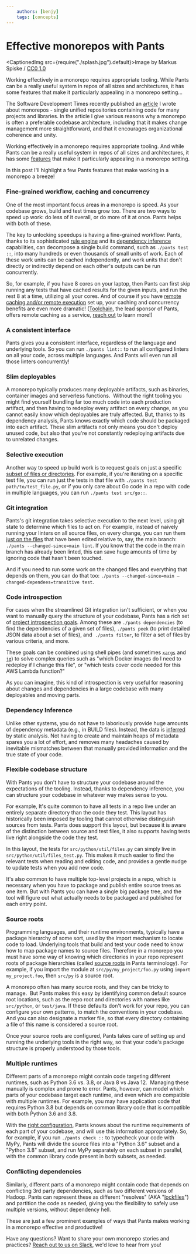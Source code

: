 ```yaml
---
    authors: [benjy]
    tags: [concepts]
---
```


# Effective monorepos with Pants

<CaptionedImg src={require("./splash.jpg").default}>Image by Markus Spiske / [CC0 1.0](https://creativecommons.org/publicdomain/zero/1.0/?ref=openverse)</CaptionedImg>

Working effectively in a monorepo requires appropriate tooling. While Pants can be a really useful system in repos of all sizes and architectures, it has some features that make it particularly appealing in a monorepo setting…

<!--truncate-->

The Software Development Times recently published an [article](https://sdtimes.com/softwaredev/the-monorepo-approach-to-code-management/) I wrote about monorepos - single unified repositories containing code for many projects and libraries. In the article I give various reasons why a monorepo is often a preferable codebase architecture, including that it makes change management more straightforward, and that it encourages organizational coherence and unity.

Working effectively in a monorepo requires appropriate tooling. And while Pants can be a really useful system in repos of all sizes and architectures, it has some [features](https://www.pantsbuild.org/docs/welcome-to-pants#what-are-the-main-features-of-pants) that make it particularly appealing in a monorepo setting.

In this post I'll highlight a few Pants features that make working in a monorepo a breeze!

### Fine-grained workflow, caching and concurrency

One of the most important focus areas in a monorepo is speed. As your codebase grows, build and test times grow too. There are two ways to speed up work: do less of it overall, or do more of it at once. Pants helps with both of these.

The key to unlocking speedups is having a fine-grained workflow: Pants, thanks to its sophisticated [rule engine](https://www.pantsbuild.org/docs/how-does-pants-work#the-pants-engine) and its [dependency inference](https://www.pantsbuild.org/docs/how-does-pants-work#dependency-inference) capabilities, can decompose a single build command, such as `./pants test ::`, into many hundreds or even thousands of small units of work. Each of these work units can be cached independently, and work units that don't directly or indirectly depend on each other's outputs can be run concurrently.

So, for example, if you have 8 cores on your laptop, then Pants can first skip running any tests that have cached results for the given inputs, and run the rest 8 at a time, utilizing all your cores. And of course if you have [remote caching and/or remote execution](https://www.pantsbuild.org/docs/remote-caching-execution) set up, your caching and concurrency benefits are even more dramatic! ([Toolchain](https://toolchain.com/), the lead sponsor of Pants, offers remote caching as a service, [reach out](https://toolchain.com/contact) to learn more!)

### A consistent interface

Pants gives you a consistent interface, regardless of the language and underlying tools. So you can run `./pants lint::` to run all configured linters on all your code, across multiple languages. And Pants will even run all those linters concurrently!

### Slim deployables

A monorepo typically produces many deployable artifacts, such as binaries, container images and serverless functions.  Without the right tooling you might find yourself bundling far too much code into each production artifact, and then having to redeploy every artifact on every change, as you cannot easily know which deployables are truly affected. But, thanks to its dependency analysis, Pants knows exactly which code should be packaged into each artifact. These slim artifacts not only means you don't deploy unused code, but also that you're not constantly redeploying artifacts due to unrelated changes.

### Selective execution

Another way to speed up build work is to request goals on just a specific [subset of files or directories](https://www.pantsbuild.org/docs/goals#file-arguments-vs-target-arguments). For example, if you're iterating on a specific test file, you can run just the tests in that file with `./pants test path/to/test_file.py`, or if you only care about Go code in a repo with code in multiple languages, you can run `./pants test src/go::`.

### Git integration

Pants's git integration takes selective execution to the next level, using git state to determine which files to act on. For example, instead of naively running your linters on all source files, on every change, you can run them [just on the files](https://www.pantsbuild.org/docs/advanced-target-selection#running-over-changed-files-with---changed-since) that have been edited relative to, say, the main branch: `./pants --changed-since=main lint`. If you know that the code in the main branch has already been linted, this can save huge amounts of time by ignoring code that hasn't been touched.

And if you need to run some work on the changed files and everything that depends on them, you can do that too: `./pants --changed-since=main –changed-dependees=transitive test`.

### Code introspection

For cases when the streamlined Git integration isn't sufficient, or when you want to manually query the structure of your codebase, Pants has a rich set of [project introspection goals](https://www.pantsbuild.org/docs/project-introspection). Among these are `./pants dependencies` (to find the dependencies of a given set of files), `./pants peek` (to print detailed JSON data about a set of files), and  `./pants filter`, to filter a set of files by various criteria, and more.

These goals can be combined using shell pipes (and sometimes [`xargs`](https://en.wikipedia.org/wiki/Xargs) and [`jq`](https://stedolan.github.io/jq/)) to solve complex queries such as "which Docker images do I need to redeploy if I change this file", or "which tests cover code needed for this AWS Lambda function?"

As you can imagine, this kind of introspection is very useful for reasoning about changes and dependencies in a large codebase with many deployables and moving parts.

### Dependency Inference

Unlike other systems, you do not have to laboriously provide huge amounts of dependency metadata (e.g., in BUILD files). Instead, the data is [inferred](../2020-10-29-dependency-inference/index.md) by static analysis. Not having to create and maintain heaps of metadata spares you a lot of effort, and removes many headaches caused by inevitable mismatches between that manually provided information and the true state of your code.

### Flexible codebase structure

With Pants you don't have to structure your codebase around the expectations of the tooling. Instead, thanks to dependency inference, you can structure your codebase in whatever way makes sense to you.

For example, It's quite common to have all tests in a repo live under an entirely separate directory than the code they test. This layout has historically been imposed by tooling that cannot otherwise distinguish sources from tests. Pants does support this layout, but because it is aware of the distinction between source and test files, it also supports having tests live right alongside the code they test.

In this layout, the tests for `src/python/util/files.py` can simply live in `src/python/util/files_test.py`. This makes it much easier to find the relevant tests when reading and editing code, and provides a gentle nudge to update tests when you add new code.

It's also common to have multiple top-level projects in a repo, which is necessary when you have to package and publish entire source trees as one item. But with Pants you can have a single big package tree, and the tool will figure out what actually needs to be packaged and published for each entry point.

### Source roots

Programming languages, and their runtime environments, typically have a package hierarchy of some sort, used by the import mechanism to locate code to load. Underlying tools that build and test your code need to know how to map package names to source files. Therefore in a monorepo you must have some way of knowing which directories in your repo represent roots of package hierarchies (called [source roots](https://www.pantsbuild.org/docs/source-roots) in Pants terminology). For example, if you import the module at `src/py/my_project/foo.py` using `import my_project.foo`, then `src/py` is a source root.

A monorepo often has many source roots, and they can be tricky to manage.  But Pants makes this easy by identifying common default source root locations, such as the repo root and directories with names like `src/python`, or `test/java`. If these defaults don't work for your repo, you can configure your own patterns, to match the conventions in your codebase. And you can also designate a marker file, so that every directory containing a file of this name is considered a source root.

Once your source roots are configured, Pants takes care of setting up and running the underlying tools in the right way, so that your code's package structure is properly understood by those tools.

### Multiple runtimes

Different parts of a monorepo might contain code targeting different runtimes, such as Python 3.6 vs. 3.8, or Java 8 vs Java 12.  Managing these manually is complex and prone to error. Pants, however, can model which parts of your codebase target each runtime, and even which are compatible with multiple runtimes. For example, you may have application code that requires Python 3.8 but depends on common library code that is compatible with both Python 3.6 and 3.8.

With the [right configuration](https://www.pantsbuild.org/docs/python-interpreter-compatibility), Pants knows about the runtime requirements of each part of your codebase, and will use this information appropriately. So, for example, if you run `./pants check ::` to typecheck your code with MyPy, Pants will divide the source files into a "Python 3.6" subset and a "Python 3.8" subset, and run MyPy separately on each subset in parallel, with the common library code present in both subsets, as needed.

### Conflicting dependencies

Similarly, different parts of a monorepo might contain code that depends on conflicting 3rd party dependencies, such as two different versions of Hadoop. Pants can represent these as different "resolves" (AKA "[lockfiles](https://www.pantsbuild.org/v2.10/docs/python-third-party-dependencies#lockfiles)") and partition the code as needed, giving you the flexibility to safely use multiple versions, without dependency hell.

These are just a few prominent examples of ways that Pants makes working in a monorepo effective and productive!

Have any questions? Want to share your own monorepo stories and practices? [Reach out to us on Slack](https://www.pantsbuild.org/docs/getting-help), we'd love to hear from you!
